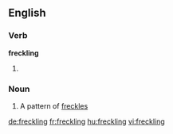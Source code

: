 ==English==

===Verb===
'''freckling'''
# {{present participle of|freckle}}

===Noun===
{{en-noun}}
# A pattern of [[freckles]]

[[de:freckling]]
[[fr:freckling]]
[[hu:freckling]]
[[vi:freckling]]